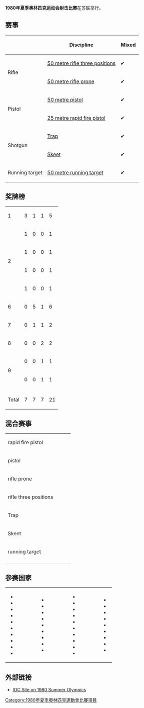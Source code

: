 '''1980年夏季奥林匹克运动会射击比赛'''在苏联举行。

==赛事==
{|class="wikitable" style="text-align:center" width=400px
!
! Discipline
!width=50px| Mixed
|-
!rowspan=2| Rifle
|align="left"| [[50_metre_rifle_three_positions|50 metre rifle three positions]] || ✔ 
|-
|align="left"| [[50_metre_rifle_prone|50 metre rifle prone]] || ✔ 
|-
!rowspan=2| Pistol
|align="left"| [[50_metre_pistol|50 metre pistol]] || ✔ 
|-
|align="left"| [[25_metre_rapid_fire_pistol|25 metre rapid fire pistol]] || ✔ 
|-
!rowspan=2| Shotgun
|align="left"| [[Olympic_trap|Trap]] || ✔ 
|-
|align="left"| [[Olympic_skeet|Skeet]] || ✔ 
|-
!rowspan=1| Running target
|align="left"| [[50_metre_running_target|50 metre running target]] || ✔ 
|}


==奖牌榜==
{| {{RankedMedalTable}}
|-
| 1 ||align=left| {{flagIOCteam|URS|1980年夏季}} || 3 || 1 || 1 || 5
|-
|rowspan=4| 2 ||align=left| {{flagIOCteam|DEN|1980年夏季}} || 1 || 0 || 0 || 1
|-
               |align=left| {{flagIOCteam|HUN|1980年夏季}} || 1 || 0 || 0 || 1
|-
               |align=left| {{flagIOCteam|ITA|1980年夏季}} || 1 || 0 || 0 || 1
|-
               |align=left| {{flagIOCteam|ROM|1980年夏季}} || 1 || 0 || 0 || 1
|-
| 6 ||align=left| {{flagIOCteam|GDR|1980年夏季}} || 0 || 5 || 1 || 6
|-
| 7 ||align=left| {{flagIOCteam|SWE|1980年夏季}} || 0 || 1 || 1 || 2
|-
| 8 ||align=left| {{flagIOCteam|BUL|1980年夏季}} || 0 || 0 || 2 || 2
|-
|rowspan=2| 9 ||align=left| {{flagIOCteam|AUT|1980年夏季}} || 0 || 0 || 1 || 1
|-
               |align=left| {{flagIOCteam|CUB|1980年夏季}} || 0 || 0 || 1 || 1
|-
|- class="sortbottom"
!colspan=2| Total || 7 || 7 || 7 || 21
|}

==混合赛事==
{| {{MedalistTable|type=Event}}
|-
| rapid fire pistol <br>{{DetailsLink|Shooting at the 1980 Summer Olympics – Mixed 25 metre rapid fire pistol}}
|{{flagIOCathlete|[[科尔内留·扬|科尔内留·扬]]|ROM|1980年夏季}}
|{{flagIOCathlete|[[于尔根·维费尔|于尔根·维费尔]]|GDR|1980年夏季}}
|{{flagIOCathlete|[[Gerhard_Petritsch|Gerhard Petritsch]]|AUT|1980年夏季}}
|-
| pistol <br>{{DetailsLink|Shooting at the 1980 Summer Olympics – Mixed 50 metre free pistol}}
|{{flagIOCathlete|[[Aleksandr_Melentyev|Aleksandr Melentyev]]|URS|1980年夏季}}
|{{flagIOCathlete|[[哈拉尔德·福尔马尔|哈拉尔德·福尔马尔]]|GDR|1980年夏季}}
|{{flagIOCathlete|[[Lyubcho_Dyakov|Lyubcho Dyakov]]|BUL|1980年夏季}}
|-
| rifle prone <br>{{DetailsLink|Shooting at the 1980 Summer Olympics – Mixed 50 metre rifle prone}}
|{{flagIOCathlete|[[沃尔高·卡罗伊|沃尔高·卡罗伊]]|HUN|1980年夏季}}
|{{flagIOCathlete|[[黑尔弗里德·海尔福特|黑尔弗里德·海尔福特]]|GDR|1980年夏季}}
|{{flagIOCathlete|[[Petar_Zapryanov|Petar Zapryanov]]|BUL|1980年夏季}}
|-
| rifle three positions <br>{{DetailsLink|Shooting at the 1980 Summer Olympics – Mixed 50 metre rifle three positions}}
|{{flagIOCathlete|[[维克托·弗拉索夫|维克托·弗拉索夫]]|URS|1980年夏季}}
|{{flagIOCathlete|[[贝恩德·哈特施泰因|贝恩德·哈特施泰因]]|GDR|1980年夏季}}
|{{flagIOCathlete|[[斯文·约翰松_(射击运动员)|斯文·约翰松]]|SWE|1980年夏季}}
|-
| Trap <br>{{DetailsLink|Shooting at the 1980 Summer Olympics – Mixed trap}}
|{{flagIOCathlete|[[卢恰诺·焦万内蒂|卢恰诺·焦万内蒂]]|ITA|1980年夏季}}
|{{flagIOCathlete|[[Rustam_Yambulatov|Rustam Yambulatov]]|URS|1980年夏季}}
|{{flagIOCathlete|[[约尔格·达默|约尔格·达默]]|GDR|1980年夏季}}
|-
| Skeet <br>{{DetailsLink|Shooting at the 1980 Summer Olympics – Mixed skeet}}
|{{flagIOCathlete|[[汉斯·凯尔·拉斯穆森|汉斯·凯尔·拉斯穆森]]|DEN|1980年夏季}}
|{{flagIOCathlete|[[拉尔斯-约兰·卡尔松|拉尔斯-约兰·卡尔松]]|SWE|1980年夏季}}
|{{flagIOCathlete|[[Roberto_Castrillo|Roberto Castrillo]]|CUB|1980年夏季}}
|-
| running target <br>{{DetailsLink|Shooting at the 1980 Summer Olympics – Mixed 50 metre running target}}
|{{flagIOCathlete|[[Igor_Sokolov|Igor Sokolov]]|URS|1980年夏季}}
|{{flagIOCathlete|[[托马斯·普费弗|托马斯·普费弗]]|GDR|1980年夏季}}
|{{flagIOCathlete|[[Aleksandr_Gazov|Aleksandr Gazov]]|URS|1980年夏季}}
|-
|}

==参赛国家==
{|
|
* {{flagIOC|AND|1980年夏季|2}}
* {{flagIOC|AUS|1980年夏季|2}}
* {{flagIOC|AUT|1980年夏季|8}}
* {{flagIOC|BEL|1980年夏季|3}}
* {{flagIOC|BRA|1980年夏季|5}}
* {{flagIOC|BUL|1980年夏季|11}}
* {{flagIOC|CRC|1980年夏季|6}}
* {{flagIOC|CUB|1980年夏季|5}}
* {{flagIOC|TCH|1980年夏季|11}}
* {{flagIOC|DEN|1980年夏季|4}}
|width=40|
|valign=top|
* {{flagIOC|GDR|1980年夏季|13}}
* {{flagIOC|FIN|1980年夏季|9}}
* {{flagIOC|GRE|1980年夏季|3}}
* {{flagIOC|GUA|1980年夏季|5}}
* {{flagIOC|HUN|1980年夏季|14}}
* {{flagIOC|IND|1980年夏季|4}}
* {{flagIOC|IRE|1980年夏季|4}}
* {{flagIOC|ITA|1980年夏季|10}}
* {{flagIOC|JOR|1980年夏季|4}}
|width=40|
|valign=top|
* {{flagIOC|LAO|1980年夏季|6}}
* {{flagIOC|LUX|1980年夏季|1}}
* {{flagIOC|MLT|1980年夏季|2}}
* {{flagIOC|MEX|1980年夏季|2}}
* {{flagIOC|MGL|1980年夏季|2}}
* {{flagIOC|NED|1980年夏季|4}}
* {{flagIOC|PRK|1980年夏季|11}}
* {{flagIOC|PER|1980年夏季|7}}
* {{flagIOC|POL|1980年夏季|12}}
* {{flagIOC|ROU|1980年夏季|5}}
|width=40|
|valign=top|
* {{flagIOC|SMR|1980年夏季|10}}
* {{flagIOC|URS|1980年夏季|14}}
* {{flagIOC|ESP|1980年夏季|8}}
* {{flagIOC|SWE|1980年夏季|8}}
* {{flagIOC|SYR|1980年夏季|4}}
* {{flagIOC|VEN|1980年夏季|2}}
* {{flagIOC|VIE|1980年夏季|7}}
* {{flagIOC|YUG|1980年夏季|3}}
* {{flagIOC|ZIM|1980年夏季|8}}
|}

==外部链接==
* [http://www.olympic.org/uk/games/past/index_uk.asp?OLGT=1&OLGY=1980 IOC Site on 1980 Summer Olympics]{{Wayback|url=http://www.olympic.org/uk/games/past/index_uk.asp?OLGT=1&OLGY=1980 |date=20090829202305 }}

{{奥林匹克运动会射击比赛}}

[[Category:1980年夏季奧林匹克運動會比賽項目|Category:1980年夏季奧林匹克運動會比賽項目]]
